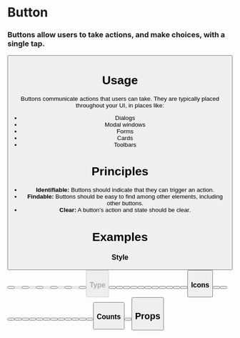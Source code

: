 
<Meta title="Atoms/Button" component={Button} />

# Button

### Buttons allow users to take actions, and make choices, with a single tap.

<Preview withToolbar>
  <Story name="Standard">
    <Button label="Standard Button" />
  </Story>
</Preview>

# Usage

Buttons communicate actions that users can take. They are typically placed throughout your UI, in places like:

- Dialogs
- Modal windows
- Forms
- Cards
- Toolbars

# Principles

- **Identifiable:**
  Buttons should indicate that they can trigger an action.
- **Findable:**
  Buttons should be easy to find among other elements, including other buttons.
- **Clear:**
  A button’s action and state should be clear.

# Examples

### Style

<Preview>
  <Story name="Style">
    <Grid columns="4">
      <Button label="Standard" />
      <Button label="Disabled" disabled />
      <Button label="Solid" solid />
      <Button label="Disabled" solid disabled />
      <Button label="Round" round />
      <Button label="Disabled" round disabled />
      <Button label="Solid Round" solid round />
      <Button label="Disabled" solid round disabled />
      <Button label="Underlined" underlined />
      <Button label="Disabled" underlined disabled />
      <Button label="Plain" plain />
      <Button label="Disabled" plain disabled />
    </Grid>
  </Story>
</Preview>

### Type

<Preview>
  <Story name="Type">
    <Grid columns="4">
      <Button label="Standard" />
      <Button label="Secondary" type="secondary" />
      <Button label="Info" type="info" />
      <Button label="Success" type="success" />
      <Button label="Warning" type="warning" />
      <Button label="Alert" type="alert" />
      <Button label="Standard" solid />
      <Button label="Solid Secondary" type="secondary" solid />
      <Button label="Solid Info" type="info" solid />
      <Button label="Solid Success" type="success" solid />
      <Button label="Solid Warning" type="warning" solid />
      <Button label="Solid Alert" type="alert" solid />
    </Grid>
  </Story>
</Preview>

### Icons

<Preview>
  <Story name="Icons">
    <Grid columns="6">
      <Button label="Profile" icon="user" />
      <Button label="Profile" icon="user" vertical />
      <Button icon="user" />
      <Button label="Expand" icon="down" />
      <Button label="Expand" icon="down" vertical />
      <Button icon="down" />
      <Button label="Bookmark" icon="bookmark" />
      <Button label="Bookmark" icon="bookmark" vertical />
      <Button icon="bookmark" />
      <Button label="Add" icon="plus" />
      <Button label="Add" icon="plus" vertical />
      <Button icon="plus" />
      <Button label="Print" icon="print" />
      <Button label="Print" icon="print" vertical/>
      <Button icon="print" />
    </Grid>
  </Story>
</Preview>

### Counts

<Preview>
  <Story name="Counts">
    <Grid>
      <Button label="Count Button"  count="2" />
      <Button label="Count Button" count="2" icon="user"/>
    </Grid>
  </Story>
</Preview>

<!-- Link a story to a component `ID` here without a code preview -->
<!-- <Story id="atoms-checkbox--checkbox-states" /> -->

## Props

<Props of={Button} />
